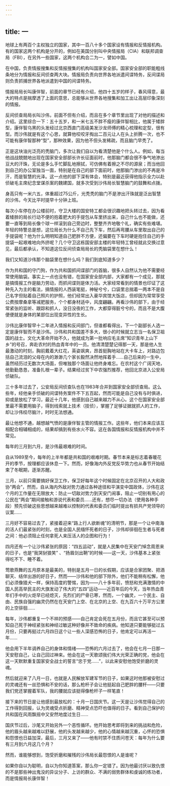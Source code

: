 ```yaml
---
---
---
```

title: 一
---



地球上有两百个主权独立的国家，其中一百八十多个国家设有情报和反情报机构。有的国家这两个机构是分开的，例如在美国分别叫中央情报局（CIA）和联邦调查局（FBI），在另外一些国家，这两个机构合二为一，譬如中国。

在中国，负责情报搜集和反情报搜集的机构叫国家安全部。国家安全部的职能粗线条地分为情报和反间侦查两大块。情报局负责向世界各地派遣间谍特务，反间谍局则负责抓捕世界各地派遣到中国的间谍特务。

情报局局长叫康伴智，前面的章节已经有介绍，他四十五岁的样子，春风得意，最大的特点是揣摩透了上面的意思，总能够从世界各地搜集和加工出让高层印象深刻的情报。

反间侦查局局长叫沙伟，前面不但有介绍，而且在多个章节里出现了对他的描述和介绍。这里综合一下：五十五岁，和一米七五不胖不瘦的康伴智相比，他属于矮胖型，康伴智乌黑的头发经过北京西直门高级美发沙龙师傅的精心梳理和定型，很有型。而沙伟就是有这个心思，就算他咬咬牙掏出二百元让人在头上折腾一次，也不可能有康伴智那种“型”，那种效果，因为他不但头发稀疏，而且脑门早秃了。

正是这块油光泛亮的秃脑门，多次让我们自以为看清楚他是个什么人。例如，每当他战战兢兢地出现在国家安全部部长许长征面前时，他那脑门都会很不争气地渗出豆大的汗珠，无论是多么手忙脚乱地擦拭，可仿佛有着擦之不尽的源泉；而当他回到自己的办公室独当一面，特别是在自己的部下面前时，他那脑门渗出的不再是冷汗，而是智慧的光泽。这一点他的部下深有体会，特别是最近获得他指示全力以赴侦破毛主席纪念堂谋杀案的魏建国，就多次受到沙伟局长智慧脑门的鼓舞和点拨。

身高只有一米六五，体重超过75公斤，光秃秃的脑门不是渗出汗珠就是泛出智慧的沙伟，今天比平时提早十分钟上班。

每次小车停在办公楼前时，守卫大楼的国安特工都会很识趣地把头转过去，因为看着矮胖的局长行动不便的抱着肥大的手提包从车里挤出来，自己什么也不能做，还要一直等到局长像个球一样滚到自己旁边时，整整齐齐地敬个礼，确实有些难堪。年轻的特警总是想，这位局长为什么不自己先下车，然后再弯腰从车里取出自己的手提袋呢？他为什么明明知道自己肥胖不方便，还偏要在下车时硬是抱住自己的手提袋一起艰难地向外挤呢？几个守卫这栋国安部主楼的年轻特工曾经就此交换过意见，最后都承认，不知道这位反间侦查局局长的秃脑袋里在想什么！

我们又知道沙伟那个脑袋里在想什么吗？我们到底知道多少？

作为共和国的守门狗，作为共和国抓间谍部门的首脑，很多人自然认为他不需要经常使用脑袋。事实上一点也没有错，在国家安全部内部，大家都有一个成见，那就是搞情报工作是脑力劳动，而抓间谍则是体力活。大家经常看到的情景也印证了这种先入为主的看法，搞情报的人西装笔挺，神秘兮兮，口袋里总揣着一两本不是自己名字但贴着自己照片的护照，他们经常出入豪华宾馆大饭店，但却因为常常享受公费按摩桑拿等减肥服务，个个都身材适中，风度翩翩。再看沙伟的部下，由于经常紧张的监听、跟踪和抓人，没日没夜的工作，大都穿得脏兮兮的，而且不是大腹便便就是身体的某部位出现变异性的生长。

沙伟比康伴智早十二年进入情报和反间部门，但谁都看得出，下一个副部长人选一定是康伴智而不是沙伟。沙伟和共和国差不多大，很小的时候就立志当一名保卫祖国的战士。文化大革命开始不久，他就成为第一批响应毛主席“知识青年上山下乡”的号召，奔赴农村的热血青年中的一员。他清清楚楚记得那一天，那是他人生最激动的时刻，胸前戴着大红花，英姿飒爽，昂首挺胸地站在大卡车上，对路边包括自己流泪的父母在内的渺渺几个家长毅然决然地挥着手……自己后来的一生中，虽然经历过无数次大场面，但唯独那个场面让他终身难忘。在农村这个广阔天地，他勤勤恳恳，准备扎根一辈子。结果经过贫下中农强烈推荐，他回北京进入公安局侦破队。

三十多年过去了，公安局反间侦查队也在1983年合并到国家安全部侦查局。这么些年，经他亲手侦破的间谍特务案件不下五百起，然而可能是自己没有与时俱进，抑或是放松了学习，最近十几年，他感到自己越来越力不从心。这个在国家安全部里最不需要用脑子，得到线索就上技术（技侦），掌握了足够证据就抓人的工作，却让沙伟绞尽脑汁，时时无法想通。

最让他想不通，越想越气愤的是康伴智主管的情报工作。这些年，他们本来应该互相配合相辅相成的，结果却搞到有些水火不容。这在各国情报和反情报机构中并不常见。

每年的三月到六月，是沙伟最艰难的时间。

自从1989至今，每年的上半年都是共和国的艰难时期。春节本来是标志着春暖花开的季节，按理都应该休息一下。然而，好像海内外反党反华势力也从春节开始结束了冬眠期，逐渐苏醒。

三月，以前只需要搞好保卫工作，保卫好每年这个时候固定在北京召开的人大和政协“两会”，然而，自从海内外敌对势力通过各种途径和平演变中国政体，沙伟在这个月的工作量在无限放大：防止一切敌对势力到天安门闹事，阻止一切别有用心的公民在“两会”期间接触和游说代表和委员……还有，想尽一切办法（使用各种手段）预先侦破这些思想越来越难以控制的代表和委员们临时提出有损共产党领导的议案……

三月好不容易过去了，紧接着迎来“路上行人欲断魂”的清明节，那是一个让中南海的活人们最紧张的时刻，也是全国人民缅怀死者的日子，沙伟却徘徊在生者与死者之间：他必须阻止任何拿死人来压活人的企图和行为！

四月还有一个让沙伟紧张的原因：“四五运动”，就是人民集中在天安门悼念周恩来的日子，也是“我哭豺狼笑” 、“扬眉剑出鞘”的时候——这一天，沙伟基本上紧张得吃不下、睡不着。

莺歌燕舞的五月原本是最美的，特别是五月一日的长假期，应该是合家团聚、把酒聊天、结伴出游的好日子，然而——沙伟和他的部下除外，他们不能稍有松懈，他们必须像猎犬一样，保持高度的警惕，因为——八十多年前，愤怒和充满激情的中国人民高举民主的大旗发动了伟大的“五四”运动——近百年后的今天，当年热血青年们手中的火炬早已经熄灭，先烈们的尸骨已寒，然而，一个幽灵，一个民主、自由、民族自强的幽灵仍然在在天安门上空、在北京的上空、在九百六十万平方公里的上空徘徊……

每年，沙伟都重复一个不祥的预感——自己肯定会死在五月份，而且它甚至可以预知自己死于神经紧张和神经过敏这种好像并不致命的疾病。他知道只要能够挺过五月份，只要再挺过六月四日这个让一些人深感恐怖的日子，他肯定可以再活一年……

他会用下半年调养自己的身体和情绪——恐怖的六月过去了，他会在七月一日那一天安慰自己，让自己回过神来。他会在这一天歌颂我们伟大光荣正确的党，他会在这一天默默重复国家安全战士的誓言“忠于党……”，以此来安慰他饱受折磨的灵魂。

然后就迎来了八月一日，也就是人民解放军建军节的日子，如果这时他那被安慰过的灵魂还有一丝恐惧和不安的话，那么枪杆子会让他挺起自己肥胖的腰杆——只要我们党还掌握着军队，我的腰就应该挺得像枪杆子一样笔直！

接下来的节日是让他感到最放松的：十月一日国庆节。这一天是让沙伟觉得自己的工作得到回报，认为灵魂受点折磨、精神受点恐吓也值得的日子。看到自己保护的共和国在风雨飘摇中又安然地度过生日……

国庆节过后，沙尾又开始另外一个恶性循环。他开始思考即将到来的挑战和危险，他的眉头越来越难以舒展，他的头发越来越少，他的心情越来越沉重，心怀的恐惧和怨恨也日益加深，最后，三月又来了——他有时禁不住质问苍天：每年为什么要有三月到六月这几个月？

然而，谁能够想到，饱受折磨和摧残的沙伟局长最怨恨的人是谁呢？

如果你自以为聪明，自以为你知道答案，那么你一定错了。因为他最讨厌以致仇恨的不是那些神出鬼没的异议分子、上访的群众、不满的弱势群体和虔诚的练功者，而是情报局长康伴智！